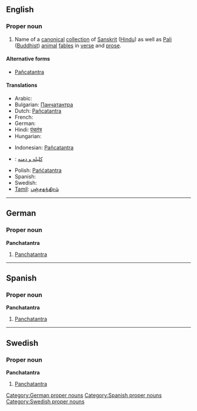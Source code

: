 ==English==

===Proper noun===
{{wikipedia}}
{{en-proper noun}}

# Name of a [[canonical]] [[collection]] of [[Sanskrit]] ([[Hindu]]) as well as [[Pali]] ([[Buddhist]]) [[animal]] [[fable]]s in [[verse]] and [[prose]].

====Alternative forms====
* [[Pañcatantra]]

====Translations====
{{trans-top|a collection of Sanskrit and Pali animal fables in verse and prose}}
* Arabic: {{t|ar|كليلة ودمنة}}
* Bulgarian: [[Панчатантра]]
* Dutch: [[Pañcatantra]]
* French: {{t+|fr|Pañchatantra}}
* German: {{t-|de|Panchatantra}}
* Hindi: [[पंचतंत्र]]
* Hungarian: {{t|hu|Pancsatantra}}
{{trans-mid}}
* Indonesian: [[Pañcatantra]]
* {{ttbc|Persian}}: [[کلیله و دمنه]]
* Polish: [[Pańćatantra]]
* Spanish: {{t-|es|Panchatantra}}
* Swedish: {{t-|sv|Panchatantra}}
* [[Tamil]]: [[பஞ்சதந்திரம்]]
{{trans-bottom}}

----

==German==

===Proper noun===
'''Panchatantra'''

# [[Panchatantra#English|Panchatantra]]

[[Category:German proper nouns]]

----

==Spanish==

===Proper noun===
'''Panchatantra'''

# [[Panchatantra#English|Panchatantra]]

[[Category:Spanish proper nouns]]

----

==Swedish==

===Proper noun===
'''Panchatantra'''

# [[Panchatantra#English|Panchatantra]]

[[Category:Swedish proper nouns]]
